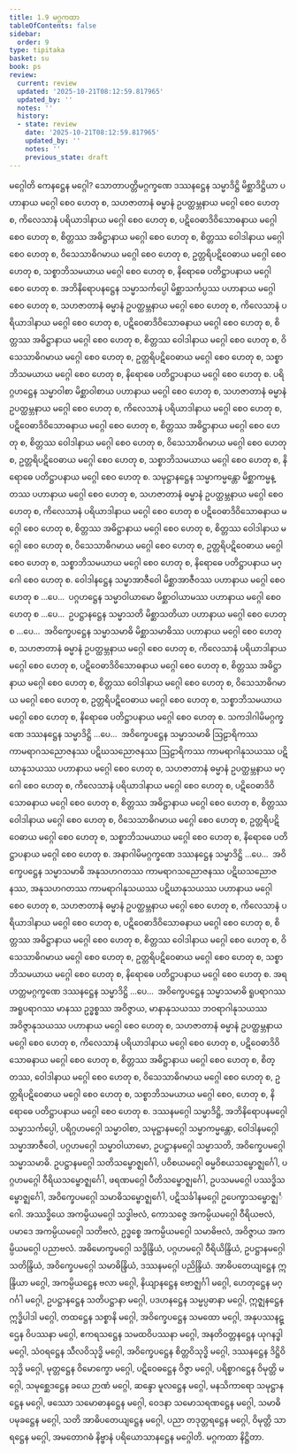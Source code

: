 ```yaml
---
title: 1.9 မဂ္ဂကထာ
tableOfContents: false
sidebar:
  order: 9
type: tipitaka
basket: su
book: ps
review:
  current: review
  updated: '2025-10-21T08:12:59.817965'
  updated_by: ''
  notes: ''
  history:
  - state: review
    date: '2025-10-21T08:12:59.817965'
    updated_by: ''
    notes: ''
    previous_state: draft
---
```



<DynamicBreadcrumb />


<ReviewStatus review={frontmatter.review} showDetails={true} />

<HypothesisAnnotation frontmatter={frontmatter} />

<Division number="237" book="ps" e="ch" v="26" p="274">

<Paragraph number="1295" book="ps">
<Emphasis>မဂ္ဂေါ</Emphasis>တိ ကေနဋ္ဌေန မဂ္ဂေါ? သောတာပတ္တိမဂ္ဂက္ခဏေ ဒဿနဋ္ဌေန သမ္မာဒိဋ္ဌိ မိစ္ဆာဒိဋ္ဌိယာ ပဟာနာယ မဂ္ဂေါ စေဝ ဟေတု စ, သဟဇာတာနံ ဓမ္မာနံ ဥပတ္ထမ္ဘနာယ မဂ္ဂေါ စေဝ ဟေတု စ, ကိလေသာနံ ပရိယာဒါနာယ မဂ္ဂေါ စေဝ ဟေတု စ, ပဋိဝေဓာဒိဝိသောဓနာယ မဂ္ဂေါ စေဝ ဟေတု စ, စိတ္တဿ အဓိဋ္ဌာနာယ မဂ္ဂေါ စေဝ ဟေတု စ, စိတ္တဿ ဝေါဒါနာယ မဂ္ဂေါ စေဝ ဟေတု စ, ဝိသေသာဓိဂမာယ မဂ္ဂေါ စေဝ ဟေတု စ, ဥတ္တရိပဋိဝေဓာယ မဂ္ဂေါ စေဝ ဟေတု စ, သစ္စာဘိသမယာယ မဂ္ဂေါ စေဝ ဟေတု စ, နိရောဓေ ပတိဋ္ဌာပနာယ မဂ္ဂေါ စေဝ ဟေတု စ.
</Paragraph>

<Paragraph number="1296" book="ps">
အဘိနိရောပနဋ္ဌေန သမ္မာသင်္ကပ္ပေါ မိစ္ဆာသင်္ကပ္ပဿ ပဟာနာယ မဂ္ဂေါ စေဝ ဟေတု စ, သဟဇာတာနံ ဓမ္မာနံ ဥပတ္ထမ္ဘနာယ မဂ္ဂေါ စေဝ ဟေတု စ, ကိလေသာနံ ပရိယာဒါနာယ မဂ္ဂေါ စေဝ ဟေတု စ, ပဋိဝေဓာဒိဝိသောဓနာယ မဂ္ဂေါ စေဝ ဟေတု စ, စိတ္တဿ အဓိဋ္ဌာနာယ မဂ္ဂေါ စေဝ ဟေတု စ, စိတ္တဿ ဝေါဒါနာယ မဂ္ဂေါ စေဝ ဟေတု စ, ဝိသေသာဓိဂမာယ မဂ္ဂေါ စေဝ ဟေတု စ, ဥတ္တရိပဋိဝေဓာယ မဂ္ဂေါ စေဝ ဟေတု စ, သစ္စာဘိသမယာယ မဂ္ဂေါ စေဝ ဟေတု စ, နိရောဓေ ပတိဋ္ဌာပနာယ မဂ္ဂေါ စေဝ ဟေတု စ.
</Paragraph>

<Paragraph number="1297" book="ps">
ပရိဂ္ဂဟဋ္ဌေန သမ္မာဝါစာ မိစ္ဆာဝါစာယ ပဟာနာယ မဂ္ဂေါ စေဝ ဟေတု စ, သဟဇာတာနံ ဓမ္မာနံ ဥပတ္ထမ္ဘနာယ မဂ္ဂေါ စေဝ ဟေတု စ, ကိလေသာနံ ပရိယာဒါနာယ မဂ္ဂေါ စေဝ ဟေတု စ, ပဋိဝေဓာဒိဝိသောဓနာယ မဂ္ဂေါ စေဝ ဟေတု စ, စိတ္တဿ အဓိဋ္ဌာနာယ မဂ္ဂေါ စေဝ ဟေတု စ, စိတ္တဿ ဝေါဒါနာယ မဂ္ဂေါ စေဝ ဟေတု စ, ဝိသေသာဓိဂမာယ မဂ္ဂေါ စေဝ ဟေတု စ, ဥတ္တရိပဋိဝေဓာယ မဂ္ဂေါ စေဝ ဟေတု စ, သစ္စာဘိသမယာယ မဂ္ဂေါ စေဝ ဟေတု စ, နိရောဓေ ပတိဋ္ဌာပနာယ မဂ္ဂေါ စေဝ ဟေတု စ.
</Paragraph>

<Paragraph number="1298" book="ps">
သမုဋ္ဌာနဋ္ဌေန သမ္မာကမ္မန္တော မိစ္ဆာကမ္မန္တဿ ပဟာနာယ မဂ္ဂေါ စေဝ ဟေတု စ, သဟဇာတာနံ ဓမ္မာနံ ဥပတ္ထမ္ဘနာယ မဂ္ဂေါ စေဝ ဟေတု စ, ကိလေသာနံ ပရိယာဒါနာယ မဂ္ဂေါ စေဝ ဟေတု စ ပဋိဝေဓာဒိဝိသောဓနာယ မဂ္ဂေါ စေဝ ဟေတု စ, စိတ္တဿ အဓိဋ္ဌာနာယ မဂ္ဂေါ စေဝ ဟေတု စ, စိတ္တဿ ဝေါဒါနာယ မဂ္ဂေါ စေဝ ဟေတု စ, ဝိသေသာဓိဂမာယ မဂ္ဂေါ စေဝ ဟေတု စ, ဥတ္တရိပဋိဝေဓာယ မဂ္ဂေါ စေဝ ဟေတု စ, သစ္စာဘိသမယာယ မဂ္ဂေါ စေဝ ဟေတု စ, နိရောဓေ ပတိဋ္ဌာပနာယ မဂ္ဂေါ စေဝ ဟေတု စ.
</Paragraph>

<Paragraph number="1299" book="ps">
ဝေါဒါနဋ္ဌေန သမ္မာအာဇီဝေါ မိစ္ဆာအာဇီဝဿ ပဟာနာယ မဂ္ဂေါ စေဝ ဟေတု စ …ပေ…  ပဂ္ဂဟဋ္ဌေန သမ္မာဝါယာမော မိစ္ဆာဝါယာမဿ ပဟာနာယ မဂ္ဂေါ စေဝ ဟေတု စ …ပေ…  ဥပဋ္ဌာနဋ္ဌေန သမ္မာသတိ မိစ္ဆာသတိယာ ပဟာနာယ မဂ္ဂေါ စေဝ ဟေတု စ …ပေ…  အဝိက္ခေပဋ္ဌေန သမ္မာသမာဓိ မိစ္ဆာသမာဓိဿ ပဟာနာယ မဂ္ဂေါ စေဝ ဟေတု စ, သဟဇာတာနံ ဓမ္မာနံ ဥပတ္ထမ္ဘနာယ မဂ္ဂေါ စေဝ ဟေတု စ, ကိလေသာနံ ပရိယာဒါနာယ မဂ္ဂေါ စေဝ ဟေတု စ, ပဋိဝေဓာဒိဝိသောဓနာယ မဂ္ဂေါ စေဝ ဟေတု စ, စိတ္တဿ အဓိဋ္ဌာနာယ မဂ္ဂေါ စေဝ ဟေတု စ, စိတ္တဿ ဝေါဒါနာယ မဂ္ဂေါ စေဝ ဟေတု စ, ဝိသေသာဓိဂမာယ မဂ္ဂေါ စေဝ ဟေတု စ, ဥတ္တရိပဋိဝေဓာယ မဂ္ဂေါ စေဝ ဟေတု စ, သစ္စာဘိသမယာယ မဂ္ဂေါ စေဝ ဟေတု စ, နိရောဓေ ပတိဋ္ဌာပနာယ မဂ္ဂေါ စေဝ ဟေတု စ.
</Paragraph>

<Paragraph number="1300" book="ps">
သကဒါဂါမိမဂ္ဂက္ခဏေ ဒဿနဋ္ဌေန သမ္မာဒိဋ္ဌိ …ပေ…  အဝိက္ခေပဋ္ဌေန သမ္မာသမာဓိ ဩဠာရိကဿ ကာမရာဂသညောဇနဿ ပဋိဃသညောဇနဿ ဩဠာရိကဿ ကာမရာဂါနုသယဿ ပဋိဃာနုသယဿ ပဟာနာယ မဂ္ဂေါ စေဝ ဟေတု စ, သဟဇာတာနံ ဓမ္မာနံ ဥပတ္ထမ္ဘနာယ မဂ္ဂေါ စေဝ ဟေတု စ, ကိလေသာနံ ပရိယာဒါနာယ မဂ္ဂေါ စေဝ ဟေတု စ, ပဋိဝေဓာဒိဝိသောဓနာယ မဂ္ဂေါ စေဝ ဟေတု စ, စိတ္တဿ အဓိဋ္ဌာနာယ မဂ္ဂေါ စေဝ ဟေတု စ, စိတ္တဿ ဝေါဒါနာယ မဂ္ဂေါ စေဝ ဟေတု စ, ဝိသေသာဓိဂမာယ မဂ္ဂေါ စေဝ ဟေတု စ, ဥတ္တရိပဋိဝေဓာယ မဂ္ဂေါ စေဝ ဟေတု စ, သစ္စာဘိသမယာယ မဂ္ဂေါ စေဝ ဟေတု စ, နိရောဓေ ပတိဋ္ဌာပနာယ မဂ္ဂေါ စေဝ ဟေတု စ.
</Paragraph>

<Paragraph number="1301" book="ps">
အနာဂါမိမဂ္ဂက္ခဏေ ဒဿနဋ္ဌေန သမ္မာဒိဋ္ဌိ …ပေ…  အဝိက္ခေပဋ္ဌေန သမ္မာသမာဓိ အနုသဟဂတဿ ကာမရာဂသညောဇနဿ ပဋိဃသညောဇနဿ, အနုသဟဂတဿ ကာမရာဂါနုသယဿ ပဋိဃာနုသယဿ ပဟာနာယ မဂ္ဂေါ စေဝ ဟေတု စ, သဟဇာတာနံ ဓမ္မာနံ ဥပတ္ထမ္ဘနာယ မဂ္ဂေါ စေဝ ဟေတု စ, ကိလေသာနံ ပရိယာဒါနာယ မဂ္ဂေါ စေဝ ဟေတု စ, ပဋိဝေဓာဒိဝိသောဓနာယ မဂ္ဂေါ စေဝ ဟေတု စ, စိတ္တဿ အဓိဋ္ဌာနာယ မဂ္ဂေါ စေဝ ဟေတု စ, စိတ္တဿ ဝေါဒါနာယ မဂ္ဂေါ စေဝ ဟေတု စ, ဝိသေသာဓိဂမာယ မဂ္ဂေါ စေဝ ဟေတု စ, ဥတ္တရိပဋိဝေဓာယ မဂ္ဂေါ စေဝ ဟေတု စ, သစ္စာဘိသမယာယ မဂ္ဂေါ စေဝ ဟေတု စ, နိရောဓေ ပတိဋ္ဌာပနာယ မဂ္ဂေါ စေဝ ဟေတု စ.
</Paragraph>

<Paragraph number="1302" book="ps">
အရဟတ္တမဂ္ဂက္ခဏေ ဒဿနဋ္ဌေန သမ္မာဒိဋ္ဌိ …ပေ…  အဝိက္ခေပဋ္ဌေန သမ္မာသမာဓိ ရူပရာဂဿ အရူပရာဂဿ မာနဿ ဥဒ္ဓစ္စဿ အဝိဇ္ဇာယ, မာနာနုသယဿ ဘဝရာဂါနုသယဿ အဝိဇ္ဇာနုသယဿ ပဟာနာယ မဂ္ဂေါ စေဝ ဟေတု စ, သဟဇာတာနံ ဓမ္မာနံ ဥပတ္ထမ္ဘနာယ မဂ္ဂေါ စေဝ ဟေတု စ, ကိလေသာနံ ပရိယာဒါနာယ မဂ္ဂေါ စေဝ ဟေတု စ, ပဋိဝေဓာဒိဝိသောဓနာယ မဂ္ဂေါ စေဝ ဟေတု စ, စိတ္တဿ အဓိဋ္ဌာနာယ မဂ္ဂေါ စေဝ ဟေတု စ, စိတ္တဿ, ဝေါဒါနာယ မဂ္ဂေါ စေဝ ဟေတု စ, ဝိသေသာဓိဂမာယ မဂ္ဂေါ စေဝ ဟေတု စ, ဥတ္တရိပဋိဝေဓာယ မဂ္ဂေါ စေဝ ဟေတု စ, သစ္စာဘိသမယာယ မဂ္ဂေါ စေဝ, ဟေတု စ, နိရောဓေ ပတိဋ္ဌာပနာယ မဂ္ဂေါ စေဝ ဟေတု စ.
</Paragraph>

<Paragraph number="1303" book="ps">
ဒဿနမဂ္ဂေါ သမ္မာဒိဋ္ဌိ, အဘိနိရောပနမဂ္ဂေါ သမ္မာသင်္ကပ္ပေါ, ပရိဂ္ဂဟမဂ္ဂေါ သမ္မာဝါစာ, သမုဋ္ဌာနမဂ္ဂေါ သမ္မာကမ္မန္တော, ဝေါဒါနမဂ္ဂေါ သမ္မာအာဇီဝေါ, ပဂ္ဂဟမဂ္ဂေါ သမ္မာဝါယာမော, ဥပဋ္ဌာနမဂ္ဂေါ သမ္မာသတိ, အဝိက္ခေပမဂ္ဂေါ သမ္မာသမာဓိ. ဥပဋ္ဌာနမဂ္ဂေါ သတိသမ္ဗောဇ္ဈင်္ဂေါ, ပဝိစယမဂ္ဂေါ ဓမ္မဝိစယသမ္ဗောဇ္ဈင်္ဂေါ, ပဂ္ဂဟမဂ္ဂေါ ဝီရိယသမ္ဗောဇ္ဈင်္ဂေါ, ဖရဏမဂ္ဂေါ ပီတိသမ္ဗောဇ္ဈင်္ဂေါ, ဥပသမမဂ္ဂေါ ပဿဒ္ဓိသမ္ဗောဇ္ဈင်္ဂေါ, အဝိက္ခေပမဂ္ဂေါ သမာဓိသမ္ဗောဇ္ဈင်္ဂေါ, ပဋိသင်္ခါနမဂ္ဂေါ ဥပေက္ခာသမ္ဗောဇ္ဈင်္ဂေါ.
</Paragraph>

<Paragraph number="1304" book="ps">
အဿဒ္ဓိယေ အကမ္ပိယမဂ္ဂေါ သဒ္ဓါဗလံ, ကောသဇ္ဇေ အကမ္ပိယမဂ္ဂေါ ဝီရိယဗလံ, ပမာဒေ အကမ္ပိယမဂ္ဂေါ သတိဗလံ, ဥဒ္ဓစ္စေ အကမ္ပိယမဂ္ဂေါ သမာဓိဗလံ, အဝိဇ္ဇာယ အကမ္ပိယမဂ္ဂေါ ပညာဗလံ. အဓိမောက္ခမဂ္ဂေါ သဒ္ဓိန္ဒြိယံ, ပဂ္ဂဟမဂ္ဂေါ ဝီရိယိန္ဒြိယံ, ဥပဋ္ဌာနမဂ္ဂေါ သတိန္ဒြိယံ, အဝိက္ခေပမဂ္ဂေါ သမာဓိန္ဒြိယံ, ဒဿနမဂ္ဂေါ ပညိန္ဒြိယံ.
</Paragraph>

<Paragraph number="1305" book="ps">
အာဓိပတေယျဋ္ဌေန ဣန္ဒြိယာ မဂ္ဂေါ, အကမ္ပိယဋ္ဌေန ဗလာ မဂ္ဂေါ, နိယျာနဋ္ဌေန ဗောဇ္ဈင်္ဂါ မဂ္ဂေါ, ဟေတုဋ္ဌေန မဂ္ဂင်္ဂါ မဂ္ဂေါ, ဥပဋ္ဌာနဋ္ဌေန သတိပဋ္ဌာနာ မဂ္ဂေါ, ပဒဟနဋ္ဌေန သမ္မပ္ပဓာနာ မဂ္ဂေါ, ဣဇ္ဈနဋ္ဌေန ဣဒ္ဓိပါဒါ မဂ္ဂေါ, တထဋ္ဌေန သစ္စာနိ မဂ္ဂေါ, အဝိက္ခေပဋ္ဌေန သမထော မဂ္ဂေါ, အနုပဿနဋ္ဌေန ဝိပဿနာ မဂ္ဂေါ, ဧကရသဋ္ဌေန သမထဝိပဿနာ မဂ္ဂေါ, အနတိဝတ္တနဋ္ဌေန ယုဂနဒ္ဓါ မဂ္ဂေါ, သံဝရဋ္ဌေန သီလဝိသုဒ္ဓိ မဂ္ဂေါ, အဝိက္ခေပဋ္ဌေန စိတ္တဝိသုဒ္ဓိ မဂ္ဂေါ, ဒဿနဋ္ဌေန ဒိဋ္ဌိဝိသုဒ္ဓိ မဂ္ဂေါ, မုတ္တဋ္ဌေန ဝိမောက္ခော မဂ္ဂေါ, ပဋိဝေဓဋ္ဌေန ဝိဇ္ဇာ မဂ္ဂေါ, ပရိစ္စာဂဋ္ဌေန ဝိမုတ္တိ မဂ္ဂေါ, သမုစ္ဆေဒဋ္ဌေန ခယေ ဉာဏံ မဂ္ဂေါ, ဆန္ဒော မူလဋ္ဌေန မဂ္ဂေါ, မနသိကာရော သမုဋ္ဌာနဋ္ဌေန မဂ္ဂေါ, ဖဿော သမောဓာနဋ္ဌေန မဂ္ဂေါ, ဝေဒနာ သမောသရဏဋ္ဌေန မဂ္ဂေါ, သမာဓိ ပမုခဋ္ဌေန မဂ္ဂေါ, သတိ အာဓိပတေယျဋ္ဌေန မဂ္ဂေါ, ပညာ တဒုတ္တရဋ္ဌေန မဂ္ဂေါ, ဝိမုတ္တိ သာရဋ္ဌေန မဂ္ဂေါ, အမတောဂဓံ နိဗ္ဗာနံ ပရိယောသာနဋ္ဌေန မဂ္ဂေါတိ.

</Paragraph>
</Division>

<Paragraph number="1306" type="center" book="ps">
မဂ္ဂကထာ နိဋ္ဌိတာ.
</Paragraph>